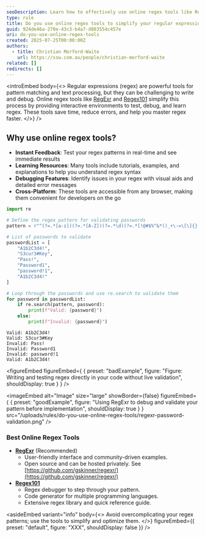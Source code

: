 ```yaml
---
seoDescription: Learn how to effectively use online regex tools like RegExr and Regex101 to simplify and improve your regular expression workflows.
type: rule
title: Do you use online regex tools to simplify your regular expression workflows?
guid: 924de46a-270e-43c3-b4a7-d883554c457e
uri: do-you-use-online-regex-tools
created: 2025-07-25T00:00:00Z
authors:
  - title: Christian Morford-Waite
    url: https://ssw.com.au/people/christian-morford-waite
related: []
redirects: []
---
```


<introEmbed
  body={<>
Regular expressions (regex) are powerful tools for pattern matching and text processing, but they can be challenging to write and debug. Online regex tools like [RegExr](https://regexr.com/) and [Regex101](https://regex101.com/) simplify this process by providing interactive environments to test, debug, and learn regex. These tools save time, reduce errors, and help you master regex faster.
  </>}
/>
## Why use online regex tools?

* **Instant Feedback**: Test your regex patterns in real-time and see immediate results
* **Learning Resources**: Many tools include tutorials, examples, and explanations to help you understand regex syntax
* **Debugging Features**: Identify issues in your regex with visual aids and detailed error messages
* **Cross-Platform**: These tools are accessible from any browser, making them convenient for developers on the go

```python
import re

# Define the regex pattern for validating passwords
pattern = r"^(?=.*[a-z])(?=.*[A-Z])(?=.*\d)(?=.*[!@#$%^&*()_+\-=\[\]{};':\"\\|,.<>\/?]).{8,}$"

# List of passwords to validate
passwordList = [
    "A1b2C3d4!",
    "S3cur3#Key",
    "Pass!",
    "Password1",
    "password!1",
    "A1b2C3d4!"
]

# Loop through the passwords and use re.search to validate them
for password in passwordList:
    if re.search(pattern, password):
        print(f"Valid: {password}")
    else:
        print(f"Invalid: {password}")
```

```code
Valid: A1b2C3d4!
Valid: S3cur3#Key
Invalid: Pass!
Invalid: Password1
Invalid: password!1
Valid: A1b2C3d4!
```

<figureEmbed figureEmbed={ {
  preset: "badExample",
  figure: "Figure: Writing and testing regex directly in your code without live validation",
  shouldDisplay: true
} } />


<imageEmbed
  alt="Image"
  size="large"
  showBorder={false}
  figureEmbed={ {
    preset: "goodExample",
    figure: "Using RegExr to debug and validate your pattern before implementation",
    shouldDisplay: true
  } }
  src="/uploads/rules/do-you-use-online-regex-tools/regexr-password-validation.png"
/>

### Best Online Regex Tools

* **[RegExr](https://regexr.com/)** (Recommended)
  * User-friendly interface and community-driven examples.
  * Open source and can be hosted privately. See [https://github.com/gskinner/regexr/](https://github.com/gskinner/regexr/)
* **[Regex101](https://regex101.com/)**
  * Regex debugger to step through your pattern.
  * Code generator for multiple programming languages.
  * Extensive regex library and quick reference guide.

<asideEmbed
  variant="info"
  body={<>
    Avoid overcomplicating your regex patterns; use the tools to simplify and optimize them.
  </>}
  figureEmbed={{
    preset: "default",
    figure: "XXX",
    shouldDisplay: false
  }}
/>